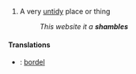 {{Engnoun}}
# {{slang}} A very [[untidy]] place or thing
#:''This website it a '''shambles'''''
====Translations====
*{{fr}}: [[bordel]]